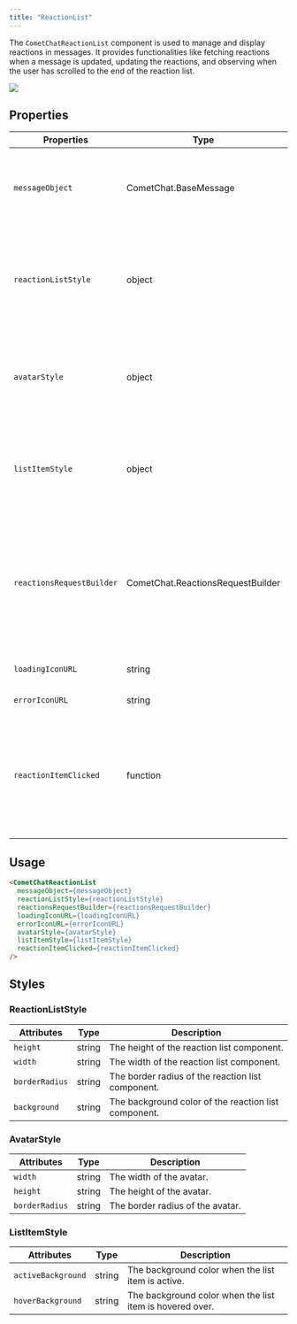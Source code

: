 ```yaml
---
title: "ReactionList"
---
```


The `CometChatReactionList` component is used to manage and display reactions in messages. It provides functionalities like fetching reactions when a message is updated, updating the reactions, and observing when the user has scrolled to the end of the reaction list.

<Frame>
  <img src="/images/160c9747-reaction-list-web-b92e50fda907caee67c61dd0816daf5d.png" />
</Frame>

## Properties

| Properties                | Type                              | Description                                                                                              |
| ------------------------- | --------------------------------- | -------------------------------------------------------------------------------------------------------- |
| `messageObject`           | CometChat.BaseMessage             | The message for which reactions are being fetched or managed.                                            |
| `reactionListStyle`       | object                            | Styling property to customize the appearance of the reactions list component.                            |
| `avatarStyle`             | object                            | Styling property to customize the appearance of the avatar component.                                    |
| `listItemStyle`           | object                            | Styling property to customize the appearance of the list item component.                                 |
| `reactionsRequestBuilder` | CometChat.ReactionsRequestBuilder | The request builder for fetching reactions. If not provided, a new one is created with a default limit.  |
| `loadingIconURL`          | string                            | URL for the loading icon.                                                                                |
| `errorIconURL`            | string                            | URL for the error icon.                                                                                  |
| `reactionItemClicked`     | function                          | A function that handles the click event on the reaction list items. It can be used to remove a reaction. |

## Usage

```html
<CometChatReactionList
  messageObject={messageObject}
  reactionListStyle={reactionListStyle}
  reactionsRequestBuilder={reactionsRequestBuilder}
  loadingIconURL={loadingIconURL}
  errorIconURL={errorIconURL}
  avatarStyle={avatarStyle}
  listItemStyle={listItemStyle}
  reactionItemClicked={reactionItemClicked}
/>
```

## Styles

### ReactionListStyle

| Attributes     | Type   | Description                                          |
| -------------- | ------ | ---------------------------------------------------- |
| `height`       | string | The height of the reaction list component.           |
| `width`        | string | The width of the reaction list component.            |
| `borderRadius` | string | The border radius of the reaction list component.    |
| `background`   | string | The background color of the reaction list component. |

### AvatarStyle

| Attributes     | Type   | Description                      |
| -------------- | ------ | -------------------------------- |
| `width`        | string | The width of the avatar.         |
| `height`       | string | The height of the avatar.        |
| `borderRadius` | string | The border radius of the avatar. |

### ListItemStyle

| Attributes         | Type   | Description                                              |
| ------------------ | ------ | -------------------------------------------------------- |
| `activeBackground` | string | The background color when the list item is active.       |
| `hoverBackground`  | string | The background color when the list item is hovered over. |
